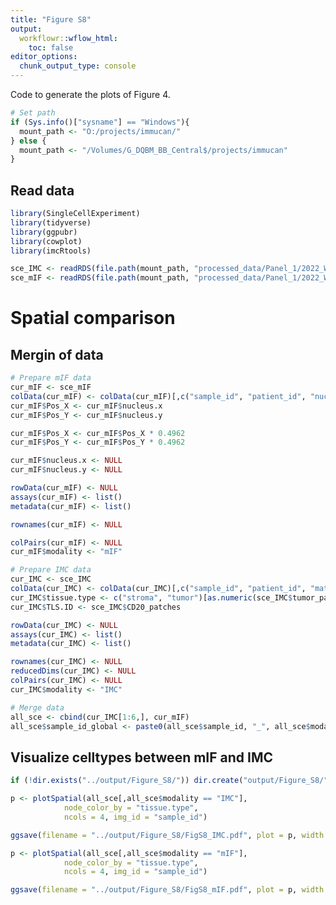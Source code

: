 ```yaml
---
title: "Figure S8"
output:
  workflowr::wflow_html:
    toc: false
editor_options:
  chunk_output_type: console
---
```


Code to generate the plots of Figure 4.

```r
# Set path
if (Sys.info()["sysname"] == "Windows"){
  mount_path <- "O:/projects/immucan/"
} else {
  mount_path <- "/Volumes/G_DQBM_BB_Central$/projects/immucan"
}
```

## Read data

```r
library(SingleCellExperiment)
library(tidyverse)
library(ggpubr)
library(cowplot)
library(imcRtools)

sce_IMC <- readRDS(file.path(mount_path, "processed_data/Panel_1/2022_WORKFLOW/IMC/Rout/sce.rds"))
sce_mIF <- readRDS(file.path(mount_path, "processed_data/Panel_1/2022_WORKFLOW/mIF/Rout/sce_ROIs.rds"))
```

# Spatial comparison

## Mergin of data

```r
# Prepare mIF data
cur_mIF <- sce_mIF
colData(cur_mIF) <- colData(cur_mIF)[,c("sample_id", "patient_id", "nucleus.x", "nucleus.y", "matched_celltype", "tissue.type", "TLS.ID")]
cur_mIF$Pos_X <- cur_mIF$nucleus.x
cur_mIF$Pos_Y <- cur_mIF$nucleus.y

cur_mIF$Pos_X <- cur_mIF$Pos_X * 0.4962
cur_mIF$Pos_Y <- cur_mIF$Pos_Y * 0.4962

cur_mIF$nucleus.x <- NULL
cur_mIF$nucleus.y <- NULL

rowData(cur_mIF) <- NULL
assays(cur_mIF) <- list()
metadata(cur_mIF) <- list()

rownames(cur_mIF) <- NULL

colPairs(cur_mIF) <- NULL
cur_mIF$modality <- "mIF"

# Prepare IMC data
cur_IMC <- sce_IMC
colData(cur_IMC) <- colData(cur_IMC)[,c("sample_id", "patient_id", "matched_celltype", "Pos_X", "Pos_Y")]
cur_IMC$tissue.type <- c("stroma", "tumor")[as.numeric(sce_IMC$tumor_patches) + 1]
cur_IMC$TLS.ID <- sce_IMC$CD20_patches

rowData(cur_IMC) <- NULL
assays(cur_IMC) <- list()
metadata(cur_IMC) <- list()

rownames(cur_IMC) <- NULL
reducedDims(cur_IMC) <- NULL
colPairs(cur_IMC) <- NULL
cur_IMC$modality <- "IMC"

# Merge data
all_sce <- cbind(cur_IMC[1:6,], cur_mIF)
all_sce$sample_id_global <- paste0(all_sce$sample_id, "_", all_sce$modality)
```

## Visualize celltypes between mIF and IMC

```r
if (!dir.exists("../output/Figure_S8/")) dir.create("output/Figure_S8/")

p <- plotSpatial(all_sce[,all_sce$modality == "IMC"], 
            node_color_by = "tissue.type", 
            ncols = 4, img_id = "sample_id") 

ggsave(filename = "../output/Figure_S8/FigS8_IMC.pdf", plot = p, width = 20, height = 49)

p <- plotSpatial(all_sce[,all_sce$modality == "mIF"], 
            node_color_by = "tissue.type", 
            ncols = 4, img_id = "sample_id") 

ggsave(filename = "../output/Figure_S8/FigS8_mIF.pdf", plot = p, width = 20, height = 49)
```
